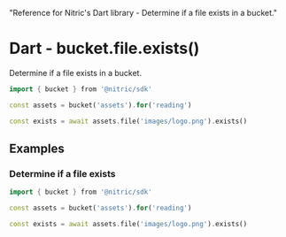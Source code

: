   "Reference for Nitric's Dart library - Determine if a file exists in a bucket."

# Dart - bucket.file.exists()

Determine if a file exists in a bucket.

```dart
import { bucket } from '@nitric/sdk'

const assets = bucket('assets').for('reading')

const exists = await assets.file('images/logo.png').exists()
```

## Examples

### Determine if a file exists

```dart
import { bucket } from '@nitric/sdk'

const assets = bucket('assets').for('reading')

const exists = await assets.file('images/logo.png').exists()
```
